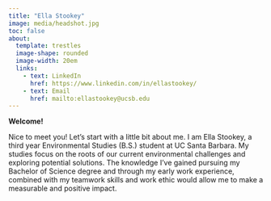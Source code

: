 ```yaml
---
title: "Ella Stookey"
image: media/headshot.jpg
toc: false
about: 
  template: trestles
  image-shape: rounded
  image-width: 20em
  links: 
    - text: LinkedIn
      href: https://www.linkedin.com/in/ellastookey/
    - text: Email
      href: mailto:ellastookey@ucsb.edu
---
```


**Welcome!**

Nice to meet you! Let's start with a little bit about me. I am Ella Stookey, a third year Environmental Studies (B.S.) student at UC Santa Barbara. My studies focus on the roots of our current environmental challenges and exploring potential solutions. The knowledge I've gained pursuing my Bachelor of Science degree and through my early work experience, combined with my teamwork skills and work ethic would allow me to make a measurable and positive impact.

```r

```
